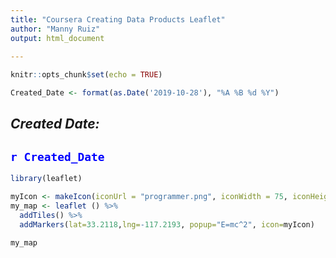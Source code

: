 ```yaml
---
title: "Coursera Creating Data Products Leaflet"
author: "Manny Ruiz"
output: html_document
  
---
```


```r
knitr::opts_chunk$set(echo = TRUE)
```

```r

Created_Date <- format(as.Date('2019-10-28'), "%A %B %d %Y")

```
 
## *Created Date:*  
<h2 style="color: blue;">`r Created_Date`</h2>


```r

library(leaflet)

myIcon <- makeIcon(iconUrl = "programmer.png", iconWidth = 75, iconHeight = 75, iconAnchorX = 55, iconAnchorY = 70)
my_map <- leaflet () %>% 
  addTiles() %>% 
  addMarkers(lat=33.2118,lng=-117.2193, popup="E=mc^2", icon=myIcon)

my_map

```

